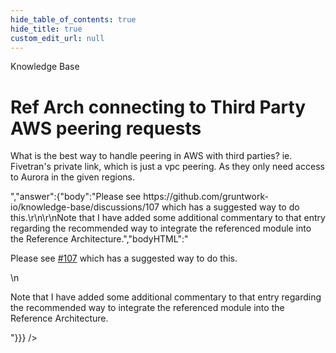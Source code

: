 ```yaml
---
hide_table_of_contents: true
hide_title: true
custom_edit_url: null
---
```



<head>
  <link rel="canonical" href="https://github.com/gruntwork-io/knowledge-base/discussions/391" />
</head>

<CenterLayout>
<span className="searchCategory">Knowledge Base</span>
<h1>Ref Arch connecting to Third Party AWS peering requests</h1>
<GitHub discussion={{"id":"D_kwDOF8slf84APXQ2","number":391,"author":{"login":"moos3"},"title":"Ref Arch connecting to Third Party AWS peering requests","body":"What is the best way to handle peering in AWS with third parties? ie. Fivetran's private link, which is just a vpc peering. As they only need access to Aurora in the given regions. ","bodyHTML":"<p dir=\"auto\">What is the best way to handle peering in AWS with third parties? ie. Fivetran's private link, which is just a vpc peering. As they only need access to Aurora in the given regions.</p>","answer":{"body":"Please see https://github.com/gruntwork-io/knowledge-base/discussions/107 which has a suggested way to do this.\r\n\r\nNote that I have added some additional commentary to that entry regarding the recommended way to integrate the referenced module into the Reference Architecture.","bodyHTML":"<p dir=\"auto\">Please see <a class=\"issue-link js-issue-link\" data-error-text=\"Failed to load title\" data-id=\"3777835\" data-permission-text=\"Title is private\" data-url=\"https://github.com/gruntwork-io/knowledge-base/discussions/107\" data-hovercard-type=\"discussion\" data-hovercard-url=\"/gruntwork-io/knowledge-base/discussions/107/hovercard\" href=\"https://github.com/orgs/gruntwork-io/discussions/107\">#107</a> which has a suggested way to do this.</p>\n<p dir=\"auto\">Note that I have added some additional commentary to that entry regarding the recommended way to integrate the referenced module into the Reference Architecture.</p>"}}} />

</CenterLayout>
  

<!-- ##DOCS-SOURCER-START
{
  "sourcePlugin": "github-discussions",
  "hash": "ac0de6ddb602fc56e328174ddd8e30eb"
}
##DOCS-SOURCER-END -->
